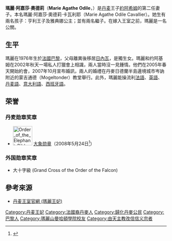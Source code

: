 {{Infobox royalty
| name = 瑪麗·阿嘉莎·奧德莉<br />
| title = {{flag|丹麦}}王妃<br>{{le|蒙珀扎伯爵夫人|Count of Monpezat}}<br />''HRH''  Princess Marie of Denmark
| image = Prinsessan Marie av Danmark.jpg
| spouse = {{marriage|[[约阿基姆王子_(丹麦)|約阿希姆王子]]|2008|}}
| royal house  = [[格呂克斯堡王朝|格呂克斯堡王朝]]
| othertitles  =
| full name = 瑪麗·阿嘉莎·奧德莉<br>Marie Agathe Odile
| father = Alain Cavallier 
| mother = Françoise Grassiot
| issue = [[亨利王子|亨利王子]]<br/>[[雅典娜_(丹麦公主)|雅典娜公主]] 
| religion = [[信義會|信義會]]
| birth_name = Marie Agathe Odile Cavallier
| birth_date = {{birth date and age|1976|2|6|}}
| birth_place = {{FRA}}[[巴黎|巴黎]]
| date of death  = 
| place of death = 
}}
{{Danish Royal Family}}
'''瑪麗·阿嘉莎·奧德莉'''（'''Marie Agathe Odile'''，{{bd|1976年|2月6日||catIdx=M}}）是[[丹麦|丹麦]]王子[[约阿基姆王子_(丹麦)|約阿希姆]]的第二任妻子。本名瑪麗·阿嘉莎·奧德莉·卡瓦利耶（Marie Agathe Odile Cavallier）。她生有兩名孩子：亨利王子及雅典娜公主；並有兩名繼子。在嫁入王室之前，瑪麗是一名公關。

== 生平 ==
瑪麗在1976年生於[[法國|法國]][[巴黎|巴黎]]，父母離異後移居[[日內瓦|日內瓦]]，是獨生女。瑪麗和约阿基姆在2002年秋天一場私人打獵會上相識，兩人當時沒一見鍾情。他們在2005年春天開始約會，2007年10月宣布婚訊，兩人的婚禮在丹麥日德蘭半島邊境城市岑訥附近的蒙吉通德（Mogeltonder）教堂舉行。此外，瑪麗能操流利[[法語|法語]]、[[英語|英語]]、[[丹麦語|丹麦語]]、[[意大利語|意大利語]]、[[西班牙語|西班牙語]]。


==荣誉==
===丹麦勋章奖章===
* [[File:Order_of_the_Elephant_Ribbon_bar.svg|60px]] [[大象勋章|大象勋章]]（2008年5月24日<ref>{{da}}{{cite web |url=https://www.kongehuset.dk/monarkiet-i-danmark/ordener-og-medaljer/modtagere-af-danske-dekorationer/#oversigt-over-modtagere-af-danske-dekorationer |title=Modtagere af danske dekorationer  |publisher=Kongehuset.dk |date= |accessdate=2022-05-09 |archive-date= |archive-url= |dead-url=no }}</ref>）

===外国勋章奖章===
*{{flag|Iceland}} {{link-en|獵鷹勳章|Order of the Falcon}}大十字級 (Grand Cross of the Order of the Falcon)

== 參考來源 ==
* [https://web.archive.org/web/20080527211639/http://kongehuset.dk/publish.php?dogtag=k_en_fam_marie 丹麦王室官網 (瑪麗王妃)]

{{DEFAULTSORT: Marie}}
[[Category:丹麦王妃|Category:丹麦王妃]]
[[Category:法國裔丹麥人|Category:法國裔丹麥人]]
[[Category:歸化丹麥公民|Category:歸化丹麥公民]]
[[Category:巴黎人|Category:巴黎人]]
[[Category:瑪麗山曼哈頓學院校友|Category:瑪麗山曼哈頓學院校友]]
[[Category:由天主教改信信义宗者|Category:由天主教改信信义宗者]]